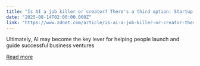```yaml
---
title: "Is AI a job killer or creator? There's a third option: Startup rocket fuel"
date: "2025-08-14T02:00:00.000Z"
link: "https://www.zdnet.com/article/is-ai-a-job-killer-or-creator-theres-a-third-option-startup-rocket-fuel/"
---
```


Ultimately, AI may become the key lever for helping people launch and guide successful business ventures

[Read more](https://www.zdnet.com/article/is-ai-a-job-killer-or-creator-theres-a-third-option-startup-rocket-fuel/)
